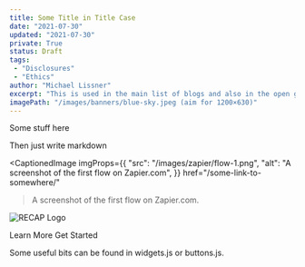 ```yaml
---
title: Some Title in Title Case
date: "2021-07-30"
updated: "2021-07-30"
private: True
status: Draft
tags:
 - "Disclosures"
 - "Ethics"
author: "Michael Lissner"
excerpt: "This is used in the main list of blogs and also in the open graph previews."
imagePath: "/images/banners/blue-sky.jpeg (aim for 1200×630)"
---
```


<p className="lead">Some stuff here</p>

Then just write markdown

<CaptionedImage 
  imgProps={{
    "src": "/images/zapier/flow-1.png",
    "alt": "A screenshot of the first flow on Zapier.com",
  }}
  href="/some-link-to-somewhere/"
>A screenshot of the first flow on Zapier.com.</CaptionedImage>


<div className="left-image or right-image">
    <img src="/images/recap_r-150x150.png"
         alt="RECAP Logo"
         className="img-responsive"/>
</div>

<p className="text-center">
  <PurpleButton href="https://www.courtlistener.com/help/api/webhooks/" size="lg">Learn More</PurpleButton>
  <PurpleButton href="https://www.courtlistener.com/help/api/webhooks/getting-started/" size="lg">Get Started</PurpleButton>
</p>


Some useful bits can be found in widgets.js or buttons.js.
